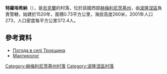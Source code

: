 {{coord|50|0|35|N|27|22|14|E|scale:100000|display=title}}

'''特羅埃希納'''（{{lang-uk|Троєщина}}），是[[烏克蘭|烏克蘭]]的村落，位於該國西部[[赫梅利尼茨基州|赫梅利尼茨基州]]，由[[波隆涅區|波隆涅區]]負責管轄，始建於1520年，面積0.73平方公里，海拔高度260米，2001年人口273，人口密度每平方公里372.4人。

==參考資料==
* [http://weather.in.ua/ua/hmel'nickaja/26439 Погода в селі Троєщина] {{Wayback|url=http://weather.in.ua/ua/hmel%27nickaja/26439 |date=20111220083904 }}
* [https://web.archive.org/web/20140310184645/http://memorialholodomors.org.ua/PDF/Khmelnytsky/%D0%9F%D0%BE%D0%BB%D0%BE%D0%BD%D1%81%D1%8C%D0%BA%D0%B8%D0%B9%20%D1%80%D0%B0%D0%B9%D0%BE%D0%BD.pdf Мартиролог]

{{DEFAULTSORT:Троєщина}}
[[Category:赫梅利尼茨基州村落|Category:赫梅利尼茨基州村落]]
[[Category:波隆涅區村落|Category:波隆涅區村落]]


{{Khmelnytskyi-geo-stub}}